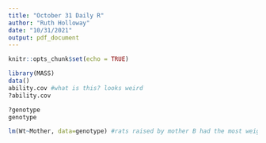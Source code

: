```yaml
---
title: "October 31 Daily R"
author: "Ruth Holloway"
date: "10/31/2021"
output: pdf_document
---
```


```r
knitr::opts_chunk$set(echo = TRUE)
```

```r
library(MASS)
data()
ability.cov #what is this? looks weird
?ability.cov

?genotype
genotype

lm(Wt~Mother, data=genotype) #rats raised by mother B had the most weight gain, on average. cool.
```

